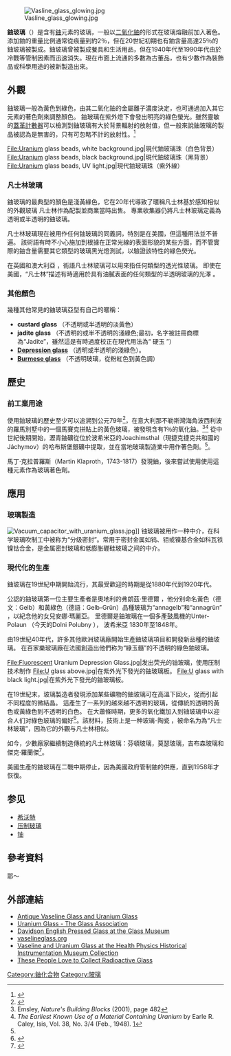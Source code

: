[[File:Vasline_glass_glowing.jpg|thumb]]

'''鈾玻璃'''（{{lang-en|Uranium glass}}）是含有[[鈾|鈾]]元素的玻璃，一般以[[二氧化鈾|二氧化鈾]]的形式在玻璃熔融前加入著色。添加鈾的重量比例通常從痕量到約2％，但在20世紀初期也有鈾含量高達25％的鈾玻璃被製成。鈾玻璃曾被製成餐具和生活用品，但在1940年代至1990年代由於冷戰等管制因素而迅速消失。現在市面上流通的多數為古董品，也有少數作為裝飾品或科學用途的被新製造出來。

==外觀==
鈾玻璃一般為黃色到綠色，由其二氧化鈾的金屬離子濃度決定，也可通過加入其它元素的著色劑來調整顏色。 鈾玻璃在紫外燈下會發出明亮的綠色螢光。雖然靈敏的[[蓋革計數器|蓋革計數器]]可以檢測到鈾玻璃有大於背景輻射的放射值，但一般來說鈾玻璃的製品被認為是無害的，只有可忽略不計的放射性。<ref>{{cite journal
  | last = Betti
  | first = Maria
  | title = Civil use of depleted uranium
  | journal = Journal of Environmental Radioactivity
  | volume = 64
  | pages = 113–119
  | publisher = Elsevier
  | year = 2003
  | url = http://www.pdhealth.mil/downloads/Civil_Use_of_DU.pdf
  | format = PDF
  | accessdate = 2007-12-09
  | doi = 10.1016/S0265-931X(02)00042-5
  | pmid = 12500798
  | issue = 2-3
  | archive-date = 2004-07-19
  | archive-url = https://web.archive.org/web/20040719194202/http://www.pdhealth.mil/downloads/Civil_Use_of_DU.pdf
  | dead-url = no
  }}</ref>

<gallery>
File:Uranium glass beads, white background.jpg|現代鈾玻璃珠（白色背景）
File:Uranium glass beads, black background.jpg|現代鈾玻璃珠（黑背景）
File:Uranium glass beads, UV light.jpg|現代鈾玻璃珠（紫外線）
</gallery>
===凡士林玻璃===
鈾玻璃的最典型的顏色是淺黃綠色，它在20年代導致了暱稱凡士林基於感知相似的外觀玻璃 凡士林作為配製並商業當時出售。 專業收集器仍將凡士林玻璃定義為透明或半透明的鈾玻璃。

凡士林玻璃現在被用作任何鈾玻璃的同義詞，特別是在美國，但這種用法並不普遍。 該術語有時不小心施加到根據在正常光線的表面形貌的某些方面，而不管實際的鈾含量需要其它類型的玻璃黑光燈測試，以驗證該特性的綠色熒光。

在英國和澳大利亞 ，術語凡士林玻璃可以用來指任何類型的透光性玻璃。 即使在美國，“凡士林”描述有時適用於具有油膩表面的任何類型的半透明玻璃的光澤 。

===其他顏色===
幾種其他常見的鈾玻璃亞型有自己的暱稱：
*'''custard glass''' （不透明或半透明的淡黃色）
*'''jadite glass''' （不透明的或半不透明的淺綠色;最初，名字被註冊商標為“Jadite”，雖然這是有時過度校正在現代用法為“ 硬玉 ”）
*'''[[Depression_glass|Depression glass]]''' （透明或半透明的淺綠色）。
*'''[[Burmese_glass|Burmese glass]]''' （不透明玻璃，從粉紅色到黃色調）

==歷史==
===前工業用途===
使用鈾玻璃的歷史至少可以追溯到公元79年<ref name="LANL">{{cite web | url=http://periodic.lanl.gov/92.shtml | title=Uranium | publisher=Los Alamos National Laboratory | accessdate=2016-01-30 | archive-date=2020-11-27 | archive-url=https://web.archive.org/web/20201127012645/https://periodic.lanl.gov/92.shtml | dead-url=no }}</ref>，在意大利那不勒斯灣海角波西利波的羅馬別墅中的一個馬賽克拼貼上的黃色玻璃，被發現含有1％的氧化鈾。<ref name="BuildingBlocks482">Emsley, ''Nature's Building Blocks'' (2001), page 482</ref><ref>''The Earliest Known Use of a Material Containing Uranium'' by Earle R. Caley, Isis, Vol. 38, No. 3/4 (Feb., 1948). [http://links.jstor.org/sici?sici=0021-1753(194802)38%3A3%2F4%3C190%3ATEKUOA%3E2.0.CO%3B2-K]</ref>
從中世紀後期開始，瀝青鈾礦從位於波希米亞的Joachimsthal（現捷克捷克共和國的Jáchymov）的哈布斯堡銀礦中提取，並在當地玻璃製造業中用作著色劑。<ref name="BuildingBlocks482"/>。 

馬丁·克拉普羅斯（Martin Klaproth，1743-1817）發現鈾，後來嘗試使用使用這種元素作為玻璃著色劑。

==應用==
===玻璃製造===
[[File:Vacuum_capacitor_with_uranium_glass.jpg|thumb]]]]
铀玻璃被用作一种中介，在科学玻璃吹制工中被称为“分级密封”。常用于密封金属如钨、钼或镍基合金如科瓦铁镍钴合金，是金属密封玻璃和低膨胀硼硅玻璃之间的中介。

===現代化的生產===
鈾玻璃在19世紀中期開始流行，其最受歡迎的時期是從1880年代到1920年代。

公認的鈾玻璃第一位主要生產者是奧地利的弗朗茲·里德爾 ，他分别命名黃色（德文：Gelb）和黃綠色（德語：Gelb-Grün）品種玻璃为“annagelb”和“annagrün” ，以紀念他的女兒安娜·瑪麗亞。 里德爾是鈾玻璃在一個多產鼓風機的Unter-Polaun （今天的Dolni Polubny ）， 波希米亞 1830年至1848年。

由19世紀40年代，許多其他歐洲玻璃廠開始生產鈾玻璃項目和開發新品種的鈾玻璃。 在百家樂玻璃廠在法國創造出他們称为“綠玉髓”的不透明的綠色鈾玻璃。

<gallery>
File:Fluorescent Uranium Depression Glass.jpg|发出荧光的铀玻璃，使用压制技术制作
File:U glass above.jpg|在紫外光下發光的鈾玻璃板。
File:U glass with black light.jpg|在紫外光下發光的鈾玻璃板。
</gallery>
在19世紀末，玻璃製造者發現添加某些礦物的鈾玻璃可在高溫下回火，從而引起不同程度的微結晶。 這產生了一系列的越來越不透明的玻璃，從傳統的透明的黃色或黃綠色到不透明的白色。 在大蕭條時期，更多的氧化鐵加入到铀玻璃中以迎合人们对綠色玻璃的偏好<ref>{{cite web |url=http://www1.parkcity.ne.jp/ken-toma/1.1.html |title=Introduction |publisher=.parkcity.ne.jp |date= |accessdate=2014-01-05 |deadurl=yes |archiveurl=https://web.archive.org/web/20140501095346/http://www1.parkcity.ne.jp/ken-toma/1.1.html |archivedate=2014-05-01 }}</ref>。該材料，技術上是一种玻璃-陶瓷 ，被命名为為“凡士林玻璃”，因為它的外觀与凡士林相似。

如今，少數廠家繼續制造傳統的凡士林玻璃：芬頓玻璃，莫瑟玻璃，吉布森玻璃和傑克·羅蘭傑<ref>{{cite web |url=http://www.vaselineglass.org/ |title=Vaseline Glass Collectors, Inc |publisher=Vaselineglass.org |date= |accessdate=2014-01-05 |archive-date=2020-11-12 |archive-url=https://web.archive.org/web/20201112010315/https://www.vaselineglass.org/ |dead-url=no }}</ref>。

美國生產的鈾玻璃在二戰中期停止，因為美國政府管制鈾的供應，直到1958年才恢復。

== 参见 ==
* [[希沃特|希沃特]]
* [[壓製玻璃|压制玻璃]]
* [[铀|铀]]

==參考資料==
{{reflist}}耶～

==外部連結==
*[https://web.archive.org/web/20120102023005/http://1st-glass.1st-things.com/ Antique Vaseline Glass and Uranium Glass]
*[https://web.archive.org/web/20130418094433/http://www.glassassociation.co.uk/sites/default/files/Uranium_Glass_sample_article.pdf Uranium Glass - The Glass Association]
*[http://www.glass.co.nz/Davidson.htm Davidson English Pressed Glass at the Glass Museum] {{Wayback|url=http://www.glass.co.nz/Davidson.htm |date=20160303215205 }}
*[http://www.vaselineglass.org/ vaselineglass.org] {{Wayback|url=http://www.vaselineglass.org/ |date=20201112010315 }}
*[http://www.orau.org/ptp/collection/consumer%20products/vaseline.htm Vaseline and Uranium Glass at the Health Physics Historical Instrumentation Museum Collection] {{Wayback|url=http://www.orau.org/ptp/collection/consumer%20products/vaseline.htm |date=20210510134305 }}
*[http://www.collectorsweekly.com/articles/these-people-love-to-collect-radioactive-glass/ These People Love to Collect Radioactive Glass] {{Wayback|url=http://www.collectorsweekly.com/articles/these-people-love-to-collect-radioactive-glass/ |date=20210512205658 }}

{{玻璃科學}}
{{DEFAULTSORT:鈾玻璃}}
[[Category:鈾化合物|Category:鈾化合物]]
[[Category:玻璃|Category:玻璃]]